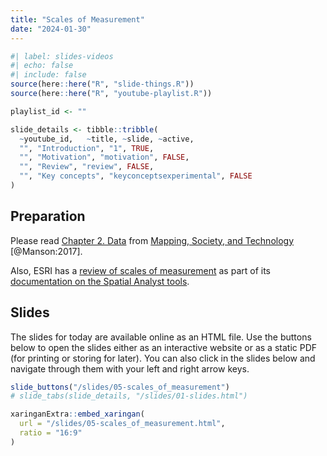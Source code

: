 ```yaml
---
title: "Scales of Measurement"
date: "2024-01-30"
---
```


```r
#| label: slides-videos
#| echo: false
#| include: false
source(here::here("R", "slide-things.R"))
source(here::here("R", "youtube-playlist.R"))

playlist_id <- ""

slide_details <- tibble::tribble(
  ~youtube_id,   ~title, ~slide, ~active,
  "", "Introduction", "1", TRUE,
  "", "Motivation", "motivation", FALSE,
  "", "Review", "review", FALSE,
  "", "Key concepts", "keyconceptsexperimental", FALSE
)
```

## Preparation
Please read [Chapter 2. Data](https://open.lib.umn.edu/mapping/chapter/2-data/){target="_blank"} from [Mapping, Society, and Technology](https://open.lib.umn.edu/mapping/){target="_blank"} [@Manson:2017].

Also, ESRI has a [review of scales of measurement](https://pro.arcgis.com/en/pro-app/latest/help/analysis/spatial-analyst/performing-analysis/values-and-what-they-represent.htm){target="_blank"} as part of its [documentation on the Spatial Analyst tools](https://pro.arcgis.com/en/pro-app/latest/help/analysis/spatial-analyst/basics/what-is-the-spatial-analyst-extension.htm){target="_blank"}.

<!-- ## Content -->

<!-- - Spheroids, Ellipsoids, and Geoids (Oh My!) -->
<!-- - Projecting Earth -->
<!-- - Scale -->
<!-- - Geodatabases (and friends!) -->

## Slides

The slides for today are available online as an HTML file. Use the buttons below to open the slides either as an interactive website or as a static PDF (for printing or storing for later). You can also click in the slides below and navigate through them with your left and right arrow keys.

```r
slide_buttons("/slides/05-scales_of_measurement")
# slide_tabs(slide_details, "/slides/01-slides.html")
```

```r
xaringanExtra::embed_xaringan(
  url = "/slides/05-scales_of_measurement.html",
  ratio = "16:9"
)
```

<!-- :::{.callout-tip} -->
<!-- **Fun fact**: If you type <kbd>?</kbd> (or <kbd>shift</kbd> + <kbd>/</kbd>) while going through the slides, you can see a list of slide-specific commands. -->
<!-- ::: -->
